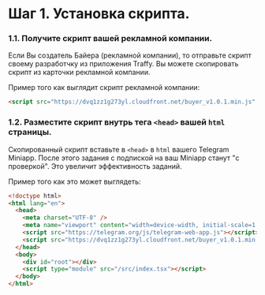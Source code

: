# Шаг 1. Установка скрипта.

### 1.1. Получите скрипт вашей рекламной компании.

Если Вы создатель Байера (рекламной компании), то отправьте скрипт своему разработчку из приложения Traffy.
Вы можете скопировать скрипт из карточки рекламной компании.

Пример того как выглядит скрипт рекламной компании:
```html
<script src="https://dvq1zz1g273yl.cloudfront.net/buyer_v1.0.1.min.js" traffy-key="Your Traffy Key" />
```

### 1.2. Разместите скрипт внутрь тега ```<head>``` вашей ```html``` страницы.

Скопированный скрипт вставьте в ```<head>``` в ```html``` вашего Telegram Miniapp. После этого задания с подпиской на ваш Miniapp станут "с проверкой". Это увеличит эффективность заданий.

Пример того как это может выглядеть:

```html
<!doctype html>
<html lang="en">
  <head>
    <meta charset="UTF-8" />
    <meta name="viewport" content="width=device-width, initial-scale=1.0" />
    <script src="https://telegram.org/js/telegram-web-app.js"></script>
    <script src="https://dvq1zz1g273yl.cloudfront.net/buyer_v1.0.1.min.js" traffy-key="Your Traffy Key" />
  </head>
  <body>
    <div id="root"></div>
    <script type="module" src="/src/index.tsx"></script>
  </body>
</html>
```